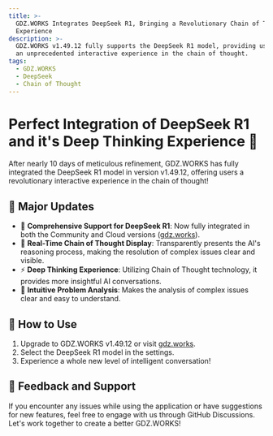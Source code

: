 ```yaml
---
title: >-
  GDZ.WORKS Integrates DeepSeek R1, Bringing a Revolutionary Chain of Thought
  Experience
description: >-
  GDZ.WORKS v1.49.12 fully supports the DeepSeek R1 model, providing users with
  an unprecedented interactive experience in the chain of thought.
tags:
  - GDZ.WORKS
  - DeepSeek
  - Chain of Thought
---
```


# Perfect Integration of DeepSeek R1 and it's Deep Thinking Experience 🎉

After nearly 10 days of meticulous refinement, GDZ.WORKS has fully integrated the DeepSeek R1 model in version v1.49.12, offering users a revolutionary interactive experience in the chain of thought!

## 🚀 Major Updates

- 🤯 **Comprehensive Support for DeepSeek R1**: Now fully integrated in both the Community and Cloud versions ([gdz.works](https://gdz.works)).
- 🧠 **Real-Time Chain of Thought Display**: Transparently presents the AI's reasoning process, making the resolution of complex issues clear and visible.
- ⚡️ **Deep Thinking Experience**: Utilizing Chain of Thought technology, it provides more insightful AI conversations.
- 💫 **Intuitive Problem Analysis**: Makes the analysis of complex issues clear and easy to understand.

## 🌟 How to Use

1. Upgrade to GDZ.WORKS v1.49.12 or visit [gdz.works](https://gdz.works).
2. Select the DeepSeek R1 model in the settings.
3. Experience a whole new level of intelligent conversation!

## 📢 Feedback and Support

If you encounter any issues while using the application or have suggestions for new features, feel free to engage with us through GitHub Discussions. Let's work together to create a better GDZ.WORKS!

